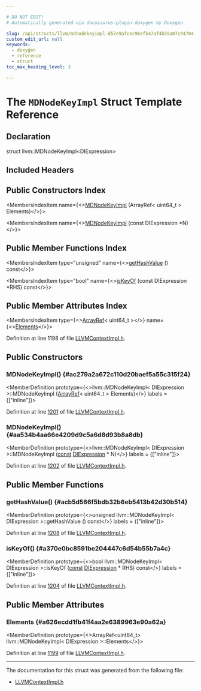 ```yaml
---

# DO NOT EDIT!
# Automatically generated via docusaurus-plugin-doxygen by Doxygen.

slug: /api/structs/llvm/mdnodekeyimpl-d57e9afcec96ef547af4b59a07c94704
custom_edit_url: null
keywords:
  - doxygen
  - reference
  - struct
toc_max_heading_level: 3

---
```





# The `MDNodeKeyImpl` Struct Template Reference

<DoxygenPage pluginConfig={pluginConfig}>



## Declaration

<CodeBlock>struct llvm::MDNodeKeyImpl&lt;DIExpression&gt;</CodeBlock>

## Included Headers

<IncludesList>
<IncludesListItem
  filePath="IR/LLVMContextImpl.h"
  permalink="/docs/api/files/lib/lib/ir/llvmcontextimpl-h"
  isLocal="true" />
</IncludesList>

## Public Constructors Index

<MembersIndex>

<MembersIndexItem
  name={<><a href="#ac279a2a672c110d20baef5a55c315f24">MDNodeKeyImpl</a> (ArrayRef&lt; uint64&#95;t &gt; Elements)</>}>
</MembersIndexItem>

<MembersIndexItem
  name={<><a href="#aa534b4aa66e4209d9c5a6d8d93b8a8db">MDNodeKeyImpl</a> (const DIExpression &#42;N)</>}>
</MembersIndexItem>

</MembersIndex>

## Public Member Functions Index

<MembersIndex>

<MembersIndexItem
  type="unsigned"
  name={<><a href="#acb5d566f5bdb32b6eb5413b42d30b514">getHashValue</a> () const</>}>
</MembersIndexItem>

<MembersIndexItem
  type="bool"
  name={<><a href="#a370e0bc8591be204447c6d54b55b7a4c">isKeyOf</a> (const DIExpression &#42;RHS) const</>}>
</MembersIndexItem>

</MembersIndex>

## Public Member Attributes Index

<MembersIndex>

<MembersIndexItem
  type={<><a href="/docs/api/classes/llvm/arrayref">ArrayRef</a>&lt; uint64&#95;t &gt;</>}
  name={<><a href="#a626ecdd1fb41f4aa2e6389963e90a62a">Elements</a></>}>
</MembersIndexItem>

</MembersIndex>


Definition at line 1198 of file <a href="/docs/api/files/lib/lib/ir/llvmcontextimpl-h">LLVMContextImpl.h</a>.

<SectionDefinition>

## Public Constructors

### MDNodeKeyImpl() {#ac279a2a672c110d20baef5a55c315f24}

<MemberDefinition
  prototype={<>llvm::MDNodeKeyImpl&lt; DIExpression &gt;::MDNodeKeyImpl (<a href="/docs/api/classes/llvm/arrayref">ArrayRef</a>&lt; uint64&#95;t &gt; Elements)</>}
  labels = {["inline"]}>

Definition at line <a href="/docs/api/files/lib/lib/ir/llvmcontextimpl-h/#l01201">1201</a> of file <a href="/docs/api/files/lib/lib/ir/llvmcontextimpl-h">LLVMContextImpl.h</a>.
</MemberDefinition>

### MDNodeKeyImpl() {#aa534b4aa66e4209d9c5a6d8d93b8a8db}

<MemberDefinition
  prototype={<>llvm::MDNodeKeyImpl&lt; DIExpression &gt;::MDNodeKeyImpl (<a href="/docs/api/files/lib/lib/target/lib/target/aarch64/aarch64promoteconstant-cpp/#a90f8350fecae261c25be85d38b451bff">const</a> <a href="/docs/api/classes/llvm/diexpression">DIExpression</a> &#42; N)</>}
  labels = {["inline"]}>

Definition at line <a href="/docs/api/files/lib/lib/ir/llvmcontextimpl-h/#l01202">1202</a> of file <a href="/docs/api/files/lib/lib/ir/llvmcontextimpl-h">LLVMContextImpl.h</a>.
</MemberDefinition>

</SectionDefinition>

<SectionDefinition>

## Public Member Functions

### getHashValue() {#acb5d566f5bdb32b6eb5413b42d30b514}

<MemberDefinition
  prototype={<>unsigned llvm::MDNodeKeyImpl&lt; DIExpression &gt;::getHashValue () const</>}
  labels = {["inline"]}>

Definition at line <a href="/docs/api/files/lib/lib/ir/llvmcontextimpl-h/#l01208">1208</a> of file <a href="/docs/api/files/lib/lib/ir/llvmcontextimpl-h">LLVMContextImpl.h</a>.
</MemberDefinition>

### isKeyOf() {#a370e0bc8591be204447c6d54b55b7a4c}

<MemberDefinition
  prototype={<>bool llvm::MDNodeKeyImpl&lt; DIExpression &gt;::isKeyOf (<a href="/docs/api/files/lib/lib/target/lib/target/aarch64/aarch64promoteconstant-cpp/#a90f8350fecae261c25be85d38b451bff">const</a> <a href="/docs/api/classes/llvm/diexpression">DIExpression</a> &#42; RHS) const</>}
  labels = {["inline"]}>

Definition at line <a href="/docs/api/files/lib/lib/ir/llvmcontextimpl-h/#l01204">1204</a> of file <a href="/docs/api/files/lib/lib/ir/llvmcontextimpl-h">LLVMContextImpl.h</a>.
</MemberDefinition>

</SectionDefinition>

<SectionDefinition>

## Public Member Attributes

### Elements {#a626ecdd1fb41f4aa2e6389963e90a62a}

<MemberDefinition
  prototype={<>ArrayRef&lt;uint64&#95;t&gt; llvm::MDNodeKeyImpl&lt; DIExpression &gt;::Elements</>}>

Definition at line <a href="/docs/api/files/lib/lib/ir/llvmcontextimpl-h/#l01199">1199</a> of file <a href="/docs/api/files/lib/lib/ir/llvmcontextimpl-h">LLVMContextImpl.h</a>.
</MemberDefinition>

</SectionDefinition>

<hr/>

The documentation for this struct was generated from the following file:

<ul>
<li><a href="/docs/api/files/lib/lib/ir/llvmcontextimpl-h">LLVMContextImpl.h</a></li>
</ul>

</DoxygenPage>
